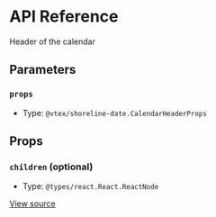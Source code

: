 # API Reference

Header of the calendar

## Parameters

### `props`

- Type: `@vtex/shoreline-date.CalendarHeaderProps`

## Props

### `children` (optional)

- Type: `@types/react.React.ReactNode`

[View source](https://github.com/vtex/shoreline/blob/03f04776c/packages/date/src/calendar/calendar-header.tsx#L7)
